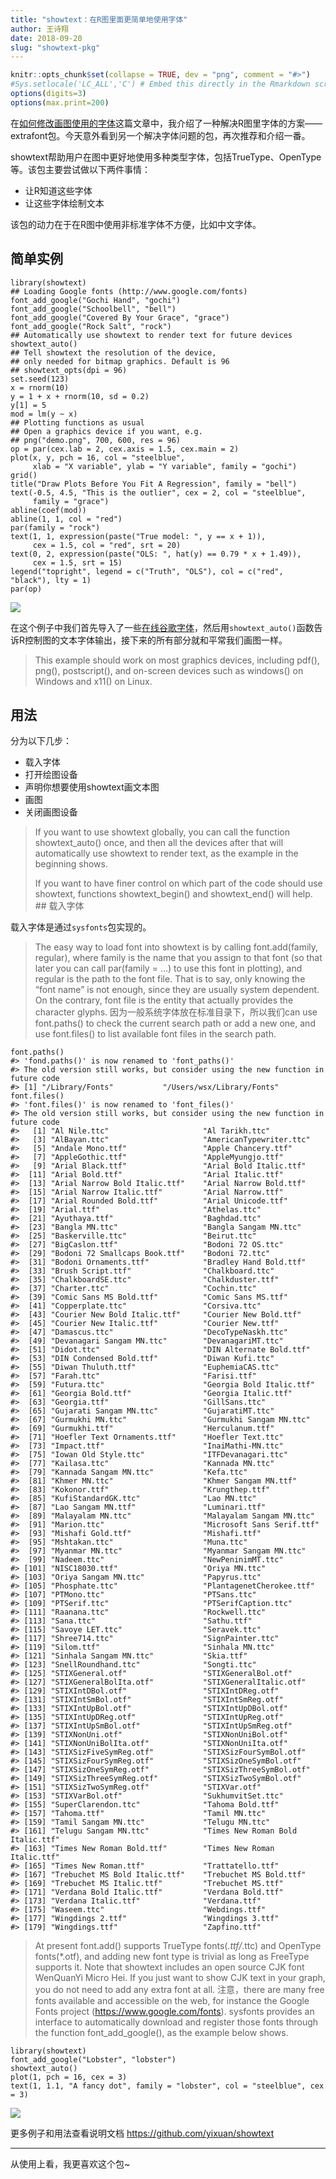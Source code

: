 ```yaml
---
title: "showtext：在R图里面更简单地使用字体"
author: 王诗翔
date: 2018-09-20
slug: "showtext-pkg"
---
```



```r
knitr::opts_chunk$set(collapse = TRUE, dev = "png", comment = "#>")
#Sys.setlocale('LC_ALL','C') # Embed this directly in the Rmarkdown script that contains the Chinese character comment
options(digits=3)
options(max.print=200)
```

在[如何修改画图使用的字体](https://www.jianshu.com/p/466ddc677a94)这篇文章中，我介绍了一种解决R图里字体的方案——extrafont包。今天意外看到另一个解决字体问题的包，再次推荐和介绍一番。

showtext帮助用户在图中更好地使用多种类型字体，包括TrueType、OpenType等。该包主要尝试做以下两件事情：

- 让R知道这些字体
- 让这些字体绘制文本

该包的动力在于在R图中使用非标准字体不方便，比如中文字体。

## 简单实例

```
library(showtext)
## Loading Google fonts (http://www.google.com/fonts)
font_add_google("Gochi Hand", "gochi")
font_add_google("Schoolbell", "bell")
font_add_google("Covered By Your Grace", "grace")
font_add_google("Rock Salt", "rock")
## Automatically use showtext to render text for future devices
showtext_auto()
## Tell showtext the resolution of the device,
## only needed for bitmap graphics. Default is 96
## showtext_opts(dpi = 96)
set.seed(123)
x = rnorm(10)
y = 1 + x + rnorm(10, sd = 0.2)
y[1] = 5
mod = lm(y ~ x)
## Plotting functions as usual
## Open a graphics device if you want, e.g.
## png("demo.png", 700, 600, res = 96)
op = par(cex.lab = 2, cex.axis = 1.5, cex.main = 2)
plot(x, y, pch = 16, col = "steelblue",
     xlab = "X variable", ylab = "Y variable", family = "gochi")
grid()
title("Draw Plots Before You Fit A Regression", family = "bell")
text(-0.5, 4.5, "This is the outlier", cex = 2, col = "steelblue",
     family = "grace")
abline(coef(mod))
abline(1, 1, col = "red")
par(family = "rock")
text(1, 1, expression(paste("True model: ", y == x + 1)),
     cex = 1.5, col = "red", srt = 20)
text(0, 2, expression(paste("OLS: ", hat(y) == 0.79 * x + 1.49)),
     cex = 1.5, srt = 15)
legend("topright", legend = c("Truth", "OLS"), col = c("red", "black"), lty = 1)
par(op)
```

![](https://camo.githubusercontent.com/6e5955e7bd2e351c4ef073fe19b9e55a91b32a81/687474703a2f2f692e696d6775722e636f6d2f37646d636368492e706e67)

在这个例子中我们首先导入了一些[在线谷歌字体](http://www.google.com/fonts)，然后用`showtext_auto()`函数告诉R控制图的文本字体输出，接下来的所有部分就和平常我们画图一样。

> This example should work on most graphics devices, including pdf(), png(), postscript(), and on-screen devices such as windows() on Windows and x11() on Linux.

## 用法

分为以下几步：

- 载入字体
- 打开绘图设备
- 声明你想要使用showtext画文本图
- 画图
- 关闭画图设备

> If you want to use showtext globally, you can call the function showtext_auto() once, and then all the devices after that will automatically use showtext to render text, as the example in the beginning shows.
>
> If you want to have finer control on which part of the code should use showtext, functions showtext_begin() and showtext_end() will help.
## 载入字体

载入字体是通过`sysfonts`包实现的。

> The easy way to load font into showtext is by calling font.add(family, regular), where family is the name that you assign to that font (so that later you can call par(family = …) to use this font in plotting), and regular is the path to the font file. That is to say, only knowing the “font name” is not enough, since they are usually system dependent. On the contrary, font file is the entity that actually provides the character glyphs.
因为一般系统字体放在标准目录下，所以我们can use font.paths() to check the current search path or add a new one, and use font.files() to list available font files in the search path.

```
font.paths()
#> 'fond.paths()' is now renamed to 'font_paths()'
#> The old version still works, but consider using the new function in future code
#> [1] "/Library/Fonts"           "/Users/wsx/Library/Fonts"
font.files()
#> 'font.files()' is now renamed to 'font_files()'
#> The old version still works, but consider using the new function in future code
#>   [1] "Al Nile.ttc"                     "Al Tarikh.ttc"                  
#>   [3] "AlBayan.ttc"                     "AmericanTypewriter.ttc"         
#>   [5] "Andale Mono.ttf"                 "Apple Chancery.ttf"             
#>   [7] "AppleGothic.ttf"                 "AppleMyungjo.ttf"               
#>   [9] "Arial Black.ttf"                 "Arial Bold Italic.ttf"          
#>  [11] "Arial Bold.ttf"                  "Arial Italic.ttf"               
#>  [13] "Arial Narrow Bold Italic.ttf"    "Arial Narrow Bold.ttf"          
#>  [15] "Arial Narrow Italic.ttf"         "Arial Narrow.ttf"               
#>  [17] "Arial Rounded Bold.ttf"          "Arial Unicode.ttf"              
#>  [19] "Arial.ttf"                       "Athelas.ttc"                    
#>  [21] "Ayuthaya.ttf"                    "Baghdad.ttc"                    
#>  [23] "Bangla MN.ttc"                   "Bangla Sangam MN.ttc"           
#>  [25] "Baskerville.ttc"                 "Beirut.ttc"                     
#>  [27] "BigCaslon.ttf"                   "Bodoni 72 OS.ttc"               
#>  [29] "Bodoni 72 Smallcaps Book.ttf"    "Bodoni 72.ttc"                  
#>  [31] "Bodoni Ornaments.ttf"            "Bradley Hand Bold.ttf"          
#>  [33] "Brush Script.ttf"                "Chalkboard.ttc"                 
#>  [35] "ChalkboardSE.ttc"                "Chalkduster.ttf"                
#>  [37] "Charter.ttc"                     "Cochin.ttc"                     
#>  [39] "Comic Sans MS Bold.ttf"          "Comic Sans MS.ttf"              
#>  [41] "Copperplate.ttc"                 "Corsiva.ttc"                    
#>  [43] "Courier New Bold Italic.ttf"     "Courier New Bold.ttf"           
#>  [45] "Courier New Italic.ttf"          "Courier New.ttf"                
#>  [47] "Damascus.ttc"                    "DecoTypeNaskh.ttc"              
#>  [49] "Devanagari Sangam MN.ttc"        "DevanagariMT.ttc"               
#>  [51] "Didot.ttc"                       "DIN Alternate Bold.ttf"         
#>  [53] "DIN Condensed Bold.ttf"          "Diwan Kufi.ttc"                 
#>  [55] "Diwan Thuluth.ttf"               "EuphemiaCAS.ttc"                
#>  [57] "Farah.ttc"                       "Farisi.ttf"                     
#>  [59] "Futura.ttc"                      "Georgia Bold Italic.ttf"        
#>  [61] "Georgia Bold.ttf"                "Georgia Italic.ttf"             
#>  [63] "Georgia.ttf"                     "GillSans.ttc"                   
#>  [65] "Gujarati Sangam MN.ttc"          "GujaratiMT.ttc"                 
#>  [67] "Gurmukhi MN.ttc"                 "Gurmukhi Sangam MN.ttc"         
#>  [69] "Gurmukhi.ttf"                    "Herculanum.ttf"                 
#>  [71] "Hoefler Text Ornaments.ttf"      "Hoefler Text.ttc"               
#>  [73] "Impact.ttf"                      "InaiMathi-MN.ttc"               
#>  [75] "Iowan Old Style.ttc"             "ITFDevanagari.ttc"              
#>  [77] "Kailasa.ttc"                     "Kannada MN.ttc"                 
#>  [79] "Kannada Sangam MN.ttc"           "Kefa.ttc"                       
#>  [81] "Khmer MN.ttc"                    "Khmer Sangam MN.ttf"            
#>  [83] "Kokonor.ttf"                     "Krungthep.ttf"                  
#>  [85] "KufiStandardGK.ttc"              "Lao MN.ttc"                     
#>  [87] "Lao Sangam MN.ttf"               "Luminari.ttf"                   
#>  [89] "Malayalam MN.ttc"                "Malayalam Sangam MN.ttc"        
#>  [91] "Marion.ttc"                      "Microsoft Sans Serif.ttf"       
#>  [93] "Mishafi Gold.ttf"                "Mishafi.ttf"                    
#>  [95] "Mshtakan.ttc"                    "Muna.ttc"                       
#>  [97] "Myanmar MN.ttc"                  "Myanmar Sangam MN.ttc"          
#>  [99] "Nadeem.ttc"                      "NewPeninimMT.ttc"               
#> [101] "NISC18030.ttf"                   "Oriya MN.ttc"                   
#> [103] "Oriya Sangam MN.ttc"             "Papyrus.ttc"                    
#> [105] "Phosphate.ttc"                   "PlantagenetCherokee.ttf"        
#> [107] "PTMono.ttc"                      "PTSans.ttc"                     
#> [109] "PTSerif.ttc"                     "PTSerifCaption.ttc"             
#> [111] "Raanana.ttc"                     "Rockwell.ttc"                   
#> [113] "Sana.ttc"                        "Sathu.ttf"                      
#> [115] "Savoye LET.ttc"                  "Seravek.ttc"                    
#> [117] "Shree714.ttc"                    "SignPainter.ttc"                
#> [119] "Silom.ttf"                       "Sinhala MN.ttc"                 
#> [121] "Sinhala Sangam MN.ttc"           "Skia.ttf"                       
#> [123] "SnellRoundhand.ttc"              "Songti.ttc"                     
#> [125] "STIXGeneral.otf"                 "STIXGeneralBol.otf"             
#> [127] "STIXGeneralBolIta.otf"           "STIXGeneralItalic.otf"          
#> [129] "STIXIntDBol.otf"                 "STIXIntDReg.otf"                
#> [131] "STIXIntSmBol.otf"                "STIXIntSmReg.otf"               
#> [133] "STIXIntUpBol.otf"                "STIXIntUpDBol.otf"              
#> [135] "STIXIntUpDReg.otf"               "STIXIntUpReg.otf"               
#> [137] "STIXIntUpSmBol.otf"              "STIXIntUpSmReg.otf"             
#> [139] "STIXNonUni.otf"                  "STIXNonUniBol.otf"              
#> [141] "STIXNonUniBolIta.otf"            "STIXNonUniIta.otf"              
#> [143] "STIXSizFiveSymReg.otf"           "STIXSizFourSymBol.otf"          
#> [145] "STIXSizFourSymReg.otf"           "STIXSizOneSymBol.otf"           
#> [147] "STIXSizOneSymReg.otf"            "STIXSizThreeSymBol.otf"         
#> [149] "STIXSizThreeSymReg.otf"          "STIXSizTwoSymBol.otf"           
#> [151] "STIXSizTwoSymReg.otf"            "STIXVar.otf"                    
#> [153] "STIXVarBol.otf"                  "SukhumvitSet.ttc"               
#> [155] "SuperClarendon.ttc"              "Tahoma Bold.ttf"                
#> [157] "Tahoma.ttf"                      "Tamil MN.ttc"                   
#> [159] "Tamil Sangam MN.ttc"             "Telugu MN.ttc"                  
#> [161] "Telugu Sangam MN.ttc"            "Times New Roman Bold Italic.ttf"
#> [163] "Times New Roman Bold.ttf"        "Times New Roman Italic.ttf"     
#> [165] "Times New Roman.ttf"             "Trattatello.ttf"                
#> [167] "Trebuchet MS Bold Italic.ttf"    "Trebuchet MS Bold.ttf"          
#> [169] "Trebuchet MS Italic.ttf"         "Trebuchet MS.ttf"               
#> [171] "Verdana Bold Italic.ttf"         "Verdana Bold.ttf"               
#> [173] "Verdana Italic.ttf"              "Verdana.ttf"                    
#> [175] "Waseem.ttc"                      "Webdings.ttf"                   
#> [177] "Wingdings 2.ttf"                 "Wingdings 3.ttf"                
#> [179] "Wingdings.ttf"                   "Zapfino.ttf"
```

> At present font.add() supports TrueType fonts(*.ttf/*.ttc) and OpenType fonts(*.otf), and adding new font type is trivial as long as FreeType supports it.
> Note that showtext includes an open source CJK font WenQuanYi Micro Hei. If you just want to show CJK text in your graph, you do not need to add any extra font at all.
注意，there are many free fonts available and accessible on the web, for instance the Google Fonts project (<https://www.google.com/fonts>). sysfonts provides an interface to automatically download and register those fonts through the function font_add_google(), as the example below shows.

```
library(showtext)
font_add_google("Lobster", "lobster")
showtext_auto()
plot(1, pch = 16, cex = 3)
text(1, 1.1, "A fancy dot", family = "lobster", col = "steelblue", cex = 3)
```

![](https://camo.githubusercontent.com/1e6395c1c823f231e12c517d4d8bb32b15735193/687474703a2f2f692e696d6775722e636f6d2f704f38374c46792e706e67)

更多例子和用法查看说明文档 <https://github.com/yixuan/showtext>

------
从使用上看，我更喜欢这个包~
